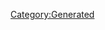{{Texts/Music
 |ID=42
 |MusicName=God Bless You
 |OfficialName=God Bless You
 |VocalName=ワルキューレ　フレイアΔ鈴木みのり 美雲ΔJUNNA カナメΔ安野希世乃 レイナΔ東山奈央 マキナΔ西田望見
 |VocalNameLF=ワルキューレ　フレイアΔ鈴木みのり　美雲ΔJUNNA
カナメΔ安野希世乃　レイナΔ東山奈央　マキナΔ西田望見
 |Description=作品：マクロスΔ

歌手：ワルキューレ
　　　フレイアΔ鈴木みのり　美雲ΔJUNNA
　　　カナメΔ安野希世乃　レイナΔ東山奈央
　　　マキナΔ西田望見

作詞：北川勝利
作曲：北川勝利
 |BuyURL=https://recochoku.jp/song/S1003536997/
 |StoryDesc=ウィンダミアとの戦争は拡大の一途を辿り、
フレイアの心境にも少なからず影響を及ぼしていた。

そんなフレイアを励ますべく、誕生日のサプライズを
企画する一同。それぞれが思い思いのプレゼントを準備
するなか、ハヤテは何やら特別な装置を用意して…？
 |StoryTitle=「もしかしてこの雪、ハヤテが降らせて…」
 |BannerId=4
 |AnmStoreURL=https://anime.dmkt-sp.jp/animestore/ci_pc?workId=20867
}}
[[Category:Generated]]
